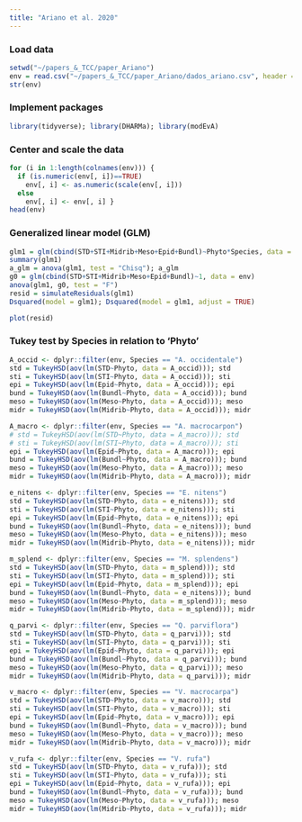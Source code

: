 ```yaml
---
title: "Ariano et al. 2020"
---
```



### Load data
```r
setwd("~/papers_&_TCC/paper_Ariano")
env = read.csv("~/papers_&_TCC/paper_Ariano/dados_ariano.csv", header = T, sep = ";") 
str(env)
```
### Implement packages
```r
library(tidyverse); library(DHARMa); library(modEvA)
```


### Center and scale the data 
```r
for (i in 1:length(colnames(env))) {
  if (is.numeric(env[, i])==TRUE)
    env[, i] <- as.numeric(scale(env[, i]))
  else
    env[, i] <- env[, i] }
head(env)
```

### Generalized linear model (GLM)
```r
glm1 = glm(cbind(STD+STI+Midrib+Meso+Epid+Bundl)~Phyto*Species, data = env)
summary(glm1)
a_glm = anova(glm1, test = "Chisq"); a_glm
g0 = glm(cbind(STD+STI+Midrib+Meso+Epid+Bundl)~1, data = env)
anova(glm1, g0, test = "F")
resid = simulateResiduals(glm1)
Dsquared(model = glm1); Dsquared(model = glm1, adjust = TRUE)
```
```r
plot(resid)
```

### Tukey test by Species in relation to 'Phyto'
```r
A_occid <- dplyr::filter(env, Species == "A. occidentale")
std = TukeyHSD(aov(lm(STD~Phyto, data = A_occid))); std
sti = TukeyHSD(aov(lm(STI~Phyto, data = A_occid))); sti 
epi = TukeyHSD(aov(lm(Epid~Phyto, data = A_occid))); epi
bund = TukeyHSD(aov(lm(Bundl~Phyto, data = A_occid))); bund
meso = TukeyHSD(aov(lm(Meso~Phyto, data = A_occid))); meso
midr = TukeyHSD(aov(lm(Midrib~Phyto, data = A_occid))); midr

A_macro <- dplyr::filter(env, Species == "A. macrocarpon")
# std = TukeyHSD(aov(lm(STD~Phyto, data = A_macro))); std
# sti = TukeyHSD(aov(lm(STI~Phyto, data = A_macro))); sti 
epi = TukeyHSD(aov(lm(Epid~Phyto, data = A_macro))); epi
bund = TukeyHSD(aov(lm(Bundl~Phyto, data = A_macro))); bund
meso = TukeyHSD(aov(lm(Meso~Phyto, data = A_macro))); meso
midr = TukeyHSD(aov(lm(Midrib~Phyto, data = A_macro))); midr

e_nitens <- dplyr::filter(env, Species == "E. nitens")
std = TukeyHSD(aov(lm(STD~Phyto, data = e_nitens))); std
sti = TukeyHSD(aov(lm(STI~Phyto, data = e_nitens))); sti 
epi = TukeyHSD(aov(lm(Epid~Phyto, data = e_nitens))); epi
bund = TukeyHSD(aov(lm(Bundl~Phyto, data = e_nitens))); bund
meso = TukeyHSD(aov(lm(Meso~Phyto, data = e_nitens))); meso
midr = TukeyHSD(aov(lm(Midrib~Phyto, data = e_nitens))); midr

m_splend <- dplyr::filter(env, Species == "M. splendens")
std = TukeyHSD(aov(lm(STD~Phyto, data = m_splend))); std
sti = TukeyHSD(aov(lm(STI~Phyto, data = m_splend))); sti 
epi = TukeyHSD(aov(lm(Epid~Phyto, data = m_splend))); epi
bund = TukeyHSD(aov(lm(Bundl~Phyto, data = e_nitens))); bund
meso = TukeyHSD(aov(lm(Meso~Phyto, data = m_splend))); meso
midr = TukeyHSD(aov(lm(Midrib~Phyto, data = m_splend))); midr

q_parvi <- dplyr::filter(env, Species == "Q. parviflora")
std = TukeyHSD(aov(lm(STD~Phyto, data = q_parvi))); std
sti = TukeyHSD(aov(lm(STI~Phyto, data = q_parvi))); sti 
epi = TukeyHSD(aov(lm(Epid~Phyto, data = q_parvi))); epi
bund = TukeyHSD(aov(lm(Bundl~Phyto, data = q_parvi))); bund
meso = TukeyHSD(aov(lm(Meso~Phyto, data = q_parvi))); meso
midr = TukeyHSD(aov(lm(Midrib~Phyto, data = q_parvi))); midr

v_macro <- dplyr::filter(env, Species == "V. macrocarpa")
std = TukeyHSD(aov(lm(STD~Phyto, data = v_macro))); std
sti = TukeyHSD(aov(lm(STI~Phyto, data = v_macro))); sti 
epi = TukeyHSD(aov(lm(Epid~Phyto, data = v_macro))); epi
bund = TukeyHSD(aov(lm(Bundl~Phyto, data = v_macro))); bund
meso = TukeyHSD(aov(lm(Meso~Phyto, data = v_macro))); meso
midr = TukeyHSD(aov(lm(Midrib~Phyto, data = v_macro))); midr

v_rufa <- dplyr::filter(env, Species == "V. rufa")
std = TukeyHSD(aov(lm(STD~Phyto, data = v_rufa))); std
sti = TukeyHSD(aov(lm(STI~Phyto, data = v_rufa))); sti
epi = TukeyHSD(aov(lm(Epid~Phyto, data = v_rufa))); epi
bund = TukeyHSD(aov(lm(Bundl~Phyto, data = v_rufa))); bund
meso = TukeyHSD(aov(lm(Meso~Phyto, data = v_rufa))); meso
midr = TukeyHSD(aov(lm(Midrib~Phyto, data = v_rufa))); midr
```
